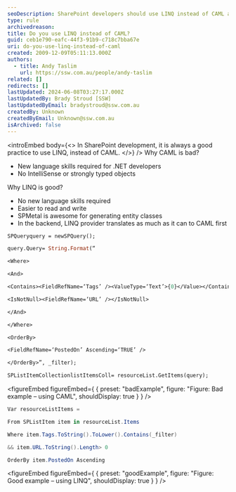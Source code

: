 ```yaml
---
seoDescription: SharePoint developers should use LINQ instead of CAML as it provides better readability, maintainability, and performance.
type: rule
archivedreason:
title: Do you use LINQ instead of CAML?
guid: ceb1e790-eafc-44f3-91b9-c718c7bba67e
uri: do-you-use-linq-instead-of-caml
created: 2009-12-09T05:11:13.000Z
authors:
  - title: Andy Taslim
    url: https://ssw.com.au/people/andy-taslim
related: []
redirects: []
lastUpdated: 2024-06-08T03:27:17.000Z
lastUpdatedBy: Brady Stroud [SSW]
lastUpdatedByEmail: bradystroud@ssw.com.au
createdBy: Unknown
createdByEmail: Unknown@ssw.com.au
isArchived: false
---
```


<introEmbed
  body={<>
In SharePoint development, it is always a good practice to use LINQ, instead of CAML.
  </>}
/>
Why CAML is bad?

- New language skills required for .NET developers
- No IntelliSense or strongly typed objects

Why LINQ is good?

- No new language skills required
- Easier to read and write
- SPMetal is awesome for generating entity classes
- In the backend, LINQ provider translates as much as it can to CAML first

```ocaml
SPQueryquery = newSPQuery();

query.Query= String.Format(“

<Where>

<And>

<Contains><FieldRefName=‘Tags’ /><ValueType=‘Text’>{0}</Value></Contains>

<IsNotNull><FieldRefName=‘URL’ /></IsNotNull>

</And>

</Where>

<OrderBy>

<FieldRefName=‘PostedOn’ Ascending=‘TRUE’ />

</OrderBy>”, _filter);

SPListItemCollectionlistItemsColl= resourceList.GetItems(query);
```

<figureEmbed figureEmbed={ {
  preset: "badExample",
  figure: "Figure: Bad example – using CAML",
  shouldDisplay: true
} } />


```cs
Var resourceListItems =

From SPListItem item in resourceList.Items

Where item.Tags.ToString().ToLower().Contains(_filter)

&& item.URL.ToString().Length> 0

OrderBy item.PostedOn Ascending
```

<figureEmbed figureEmbed={ {
  preset: "goodExample",
  figure: "Figure: Good example – using LINQ",
  shouldDisplay: true
} } />

